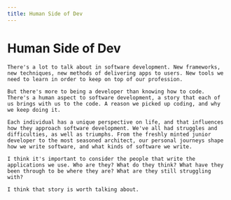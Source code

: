 ```yaml
---
title: Human Side of Dev
---
```


<div class="flex flex-col items-center">
  <h1 class="text-6xl font-fira tracking-widest text-slate-500 py-6 smallcaps">
    Human Side of Dev
  </h1>
  <div class="bg-white shadow-md rounded-lg p-6 w-2/3 prose lg:prose-xl">

    There's a lot to talk about in software development. New frameworks, new techniques, new methods of delivering apps to users. New tools we need to learn in order to keep on top of our profession.

    But there's more to being a developer than knowing how to code. There's a human aspect to software development, a story that each of us brings with us to the code. A reason we picked up coding, and why we keep doing it.

    Each individual has a unique perspective on life, and that influences how they approach software development. We've all had struggles and difficulties, as well as triumphs. From the freshly minted junior developer to the most seasoned architect, our personal journeys shape how we write software, and what kinds of software we write.

    I think it's important to consider the people that write the applications we use. Who are they? What do they think? What have they been through to be where they are? What are they still struggling with?

    I think that story is worth talking about.

  </div>
</div>
